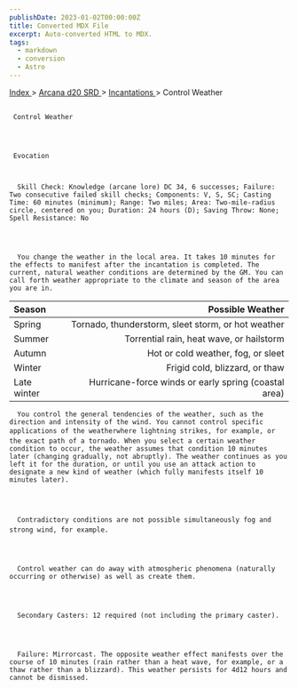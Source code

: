 ```yaml
---
publishDate: 2023-01-02T00:00:00Z
title: Converted MDX File
excerpt: Auto-converted HTML to MDX.
tags:
  - markdown
  - conversion
  - Astro
---
```


[
Index
](-index) >
[
Arcana d20 SRD
](arcana-d20-srd-index) >
[
Incantations
](arcana-d20-srd-incantations-index) > Control Weather

##

     Control Weather




     Evocation



      Skill Check: Knowledge (arcane lore) DC 34, 6 successes; Failure: Two consecutive failed skill checks; Components: V, S, SC; Casting Time: 60 minutes (minimum); Range: Two miles; Area: Two-mile-radius circle, centered on you; Duration: 24 hours (D); Saving Throw: None; Spell Resistance: No




      You change the weather in the local area. It takes 10 minutes for the effects to manifest after the incantation is completed. The current, natural weather conditions are determined by the GM. You can call forth weather appropriate to the climate and season of the area you are in.

| Season      |                                     Possible Weather |
| :---------- | ---------------------------------------------------: |
| Spring      |   Tornado, thunderstorm, sleet storm, or hot weather |
| Summer      |             Torrential rain, heat wave, or hailstorm |
| Autumn      |                   Hot or cold weather, fog, or sleet |
| Winter      |                       Frigid cold, blizzard, or thaw |
| Late winter | Hurricane-force winds or early spring (coastal area) |

      You control the general tendencies of the weather, such as the direction and intensity of the wind. You cannot control specific applications of the weatherwhere lightning strikes, for example, or the exact path of a tornado. When you select a certain weather condition to occur, the weather assumes that condition 10 minutes later (changing gradually, not abruptly). The weather continues as you left it for the duration, or until you use an attack action to designate a new kind of weather (which fully manifests itself 10 minutes later).




      Contradictory conditions are not possible simultaneously fog and strong wind, for example.




      Control weather can do away with atmospheric phenomena (naturally occurring or otherwise) as well as create them.




      Secondary Casters: 12 required (not including the primary caster).




      Failure: Mirrorcast. The opposite weather effect manifests over the course of 10 minutes (rain rather than a heat wave, for example, or a thaw rather than a blizzard). This weather persists for 4d12 hours and cannot be dismissed.
